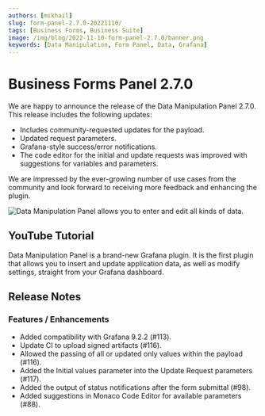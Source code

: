 ```yaml
---
authors: [mikhail]
slug: form-panel-2.7.0-20221110/
tags: [Business Forms, Business Suite]
image: /img/blog/2022-11-10-form-panel-2.7.0/banner.png
keywords: [Data Manipulation, Form Panel, Data, Grafana]
---
```



# Business Forms Panel 2.7.0

We are happy to announce the release of the Data Manipulation Panel 2.7.0. This release includes the following updates:

- Includes community-requested updates for the payload.
- Updated request parameters.
- Grafana-style success/error notifications.
- The code editor for the initial and update requests was improved with suggestions for variables and parameters.

We are impressed by the ever-growing number of use cases from the community and look forward to receiving more feedback and enhancing the plugin.

<Image
  title="Data Manipulation Panel allows you to enter and edit all kinds of data."
  src="/img/blog/2022-11-10-form-panel-2.7.0/panel.png"
/>

<GettingStarted />

## YouTube Tutorial

Data Manipulation Panel is a brand-new Grafana plugin. It is the first plugin that allows you to insert and update application data, as well as modify settings, straight from your Grafana dashboard.

<Youtube
  id="DXALVG8GijM"
  title="Manual data entry and user input into dashboard."
/>

## Release Notes

### Features / Enhancements

- Added compatibility with Grafana 9.2.2 (#113).
- Update CI to upload signed artifacts (#116).
- Allowed the passing of all or updated only values within the payload (#116).
- Added the Initial values parameter into the Update Request parameters (#117).
- Added the output of status notifications after the form submittal (#98).
- Added suggestions in Monaco Code Editor for available parameters (#88).

<Feedback />
